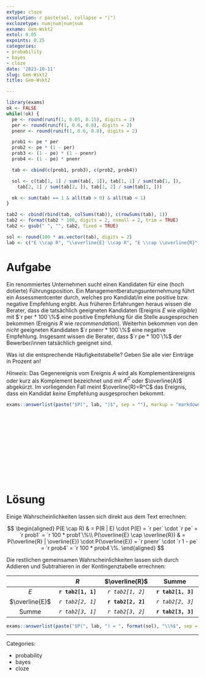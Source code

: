 ```yaml
---
extype: cloze
exsolution: r paste(sol, collapse = "|")
exclozetype: num|num|num|num
exname: Gem-Wskt2
extol: 0.05
expoints: 0.25
categories:
- probability
- bayes
- cloze
date: '2023-10-11'
slug: Gem-Wskt2
title: Gem-Wskt2

---
```



<!-- This exercise is based on the R/exams exercise compilations. -->

```r
library(exams)
ok <- FALSE
while(!ok) {
  pe <- round(runif(1, 0.05, 0.15), digits = 2)
  per <- round(runif(1, 0.6, 0.8), digits = 2)
  pnenr <- round(runif(1, 0.6, 0.8), digits = 2)

  prob1 <- pe * per
  prob2 <- pe * (1 - per)
  prob3 <- (1 - pe) * (1 - pnenr)
  prob4 <- (1 - pe) * pnenr

  tab <- cbind(c(prob1, prob3), c(prob2, prob4))

  sol <- c(tab[1, 1] / sum(tab[, 1]), tab[1, 1] / sum(tab[1, ]),
    tab[2, 1] / sum(tab[2, ]), tab[1, 2] / sum(tab[1, ]))

  ok <- sum(tab) == 1 & all(tab > 0) & all(tab < 1)
}

tab2 <- cbind(rbind(tab, colSums(tab)), c(rowSums(tab), 1))
tab2 <- format(tab2 * 100, digits = 2, nsmall = 2, trim = TRUE)
tab2 <- gsub(" ", "", tab2, fixed = TRUE)

sol <- round(100 * as.vector(tab), digits = 2)
lab <- c("E \\cap R", "\\overline{E} \\cap R", "E \\cap \\overline{R}", "\\overline{E} \\cap \\overline{R}")
```



# Aufgabe

Ein renommiertes Unternehmen sucht einen Kandidaten für eine (hoch dotierte) Führungsposition.
Ein Managementberatungsunternehmung führt ein Assessmentcenter durch, 
welches pro Kandidat/in eine positive bzw. negative Empfehlung ergibt.
Aus früheren Erfahrungen heraus wissen die Berater, 
dass die tatsächlich geeigneten Kandidaten (Ereignis $E$ wie *eligible*) mit 
$`r per * 100`\%$ eine positive Empfehlung für die Stelle ausgesprochen bekommen 
(Ereignis $R$ wie *recommendation*).
Weiterhin bekommen von den *nicht* geeigneten Kandidaten $`r pnenr * 100`\%$ 
eine negative Empfehlung.
Insgesamt wissen die Berater, dass $`r pe * 100`\%$ der Bewerber/innen 
tatsächlich geeignet sind.


Was ist die entsprechende Häufigkeitstabelle? 
Geben Sie alle vier Einträge in Prozent an!


*Hinweis*: Das Gegenereignis vom Ereignis $A$ wird als Komplementärereignis oder 
kurz als Komplement bezeichnet und mit $A^C$ oder $\overline{A}$ abgekürzt. 
Im vorliegenden Fall meint $\overline{R}=R^C$ das Ereignis, 
dass ein Kandidat *keine* Empfehlung ausgesprochen bekommt.



```r
exams::answerlist(paste("$P(", lab, ")$", sep = ""), markup = "markdown")
```



</br>
</br>
</br>
</br>
</br>
</br>
</br>
</br>
</br>
</br>

# Lösung

Einige Wahrscheinlichkeiten lassen sich direkt aus dem Text errechnen:



$$
\begin{aligned}
  P(E \cap R) & =
    P(R | E) \cdot P(E) = `r per` \cdot `r pe` = `r prob1` = `r 100 * prob1`\%\\
  P(\overline{E} \cap \overline{R}) & =
    P(\overline{R} | \overline{E}) \cdot P(\overline{E}) = `r pnenr` \cdot `r 1 - pe` = `r prob4` = `r 100 * prob4`\%.
\end{aligned}
$$


Die restlichen gemeinsamen Wahrscheinlichkeiten lassen sich durch Addieren und Subtrahieren in der Kontingenztabelle errechnen:



|               | $R$                | $\overline{R}$     | Summe              |
|:-------------:|:------------------:|:------------------:|:------------------:|
|$E$            | **`r tab2[1, 1]`** |  _`r tab2[1, 2]`_  | **`r tab2[1, 3]`** |
|$\overline{E}$ |  _`r tab2[2, 1]`_  | **`r tab2[2, 2]`** |  _`r tab2[2, 3]`_  |
|Summe          |  _`r tab2[3, 1]`_  |  _`r tab2[3, 2]`_  | **`r tab2[3, 3]`** |

```r
exams::answerlist(paste("$P(", lab, ") = ", format(sol), "\\%$", sep = ""), markup = "markdown")
```




---

Categories: 

- probability
- bayes
- cloze

